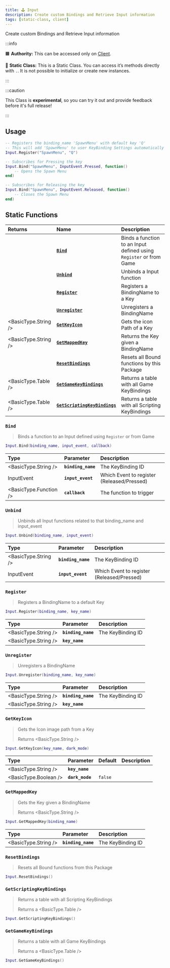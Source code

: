 ```yaml
---
title: 🕹️ Input
description: Create custom Bindings and Retrieve Input information
tags: [static-class, client]
---
```



Create custom Bindings and Retrieve Input information


:::info

🟧 **Authority:** This can be accessed only on [Client](/core-concepts/scripting/authority-concepts.mdx).

🗿 **Static Class:** This is a Static Class. You can access it’s methods directly with `.`. It is not possible to initialize or create new instances.

:::

:::caution

This Class is **experimental**, so you can try it out and provide feedback before it's full release!

:::


## Usage

```lua title="Client/Index.lua"
-- Registers the binding_name 'SpawnMenu' with default key 'Q'
-- This will add 'SpawnMenu' to user KeyBinding Settings automatically
Input.Register("SpawnMenu", "Q")

-- Subscribes for Pressing the key
Input.Bind("SpawnMenu", InputEvent.Pressed, function()
	-- Opens the Spawn Menu
end)

-- Subscribes for Releasing the key
Input.Bind("SpawnMenu", InputEvent.Released, function()
	-- Closes the Spawn Menu
end)
```


## Static Functions

| Returns | Name | Description |
| :--- | :--- | :--- |
|  | [**`Bind`**](input#bind) | Binds a function to an Input defined using `Register` or from Game |
|  | [**`Unbind`**](input#unbind) | Unbinds a Input function |
|  | [**`Register`**](input#register) | Registers a BindingName to a Key |
|  | [**`Unregister`**](input#unregister) | Unregisters a BindingName |
| <BasicType.String /> | [**`GetKeyIcon`**](input#getkeyicon) | Gets the icon Path of a Key |
| <BasicType.String /> | [**`GetMappedKey`**](input#getmappedkey) | Returns the Key given a BindingName |
|  | [**`ResetBindings`**](input#resetbindings) | Resets all Bound functions by this Package |
| <BasicType.Table /> | [**`GetGameKeyBindings`**](input#getgamekeybindings) | Returns a table with all Game KeyBindings  |
| <BasicType.Table /> | [**`GetScriptingKeyBindings`**](input#getscriptingkeybindings) | Returns a table with all Scripting KeyBindings |


### `Bind`

> Binds a function to an Input defined using `Register` or from Game

```lua
Input.Bind(binding_name, input_event, callback)
```

| Type | Parameter | Description |
| :--- | :--- | :--- |
| <BasicType.String /> | **`binding_name`** | The KeyBinding ID |
| <Enums>InputEvent</Enums> | **`input_event`** | Which Event to register (Released/Pressed) |
| <BasicType.Function /> | **`callback`** | The function to trigger |


### `Unbind`

> Unbinds all Input functions related to that binding_name and input_event

```lua
Input.Unbind(binding_name, input_event)
```

| Type | Parameter | Description |
| :--- | :--- | :--- |
| <BasicType.String /> | **`binding_name`** | The KeyBinding ID |
| <Enums>InputEvent</Enums> | **`input_event`** | Which Event to register (Released/Pressed) |


### `Register`

> Registers a BindingName to a default Key

```lua
Input.Register(binding_name, key_name)
```

| Type | Parameter | Description |
| :--- | :--- | :--- |
| <BasicType.String /> | **`binding_name`** | The KeyBinding ID |
| <BasicType.String /> | **`key_name`** |  |


### `Unregister`

> Unregisters a BindingName

```lua
Input.Unregister(binding_name, key_name)
```

| Type | Parameter | Description |
| :--- | :--- | :--- |
| <BasicType.String /> | **`binding_name`** | The KeyBinding ID |
| <BasicType.String /> | **`key_name`** |  |


### `GetKeyIcon`

> Gets the Icon image path from a Key
> 
> Returns <BasicType.String />

```lua
Input.GetKeyIcon(key_name, dark_mode)
```

| Type | Parameter | Default | Description |
| :--- | :--- | :--- | :--- |
| <BasicType.String /> | **`key_name`** |  |  |
| <BasicType.Boolean /> | **`dark_mode`** | `false`  |  |


### `GetMappedKey`

> Gets the Key given a BindingName
> 
> Returns <BasicType.String />

```lua
Input.GetMappedKey(binding_name)
```

| Type | Parameter | Description |
| :--- | :--- | :--- |
| <BasicType.String /> | **`binding_name`** | The KeyBinding ID |


### `ResetBindings`

> Resets all Bound functions from this Package

```lua
Input.ResetBindings()
```


### `GetScriptingKeyBindings`

> Returns a table with all Scripting KeyBindings
>
> Returns a <BasicType.Table /> 

```lua
Input.GetScriptingKeyBindings()
```


### `GetGameKeyBindings`

> Returns a table with all Game KeyBindings
>
> Returns a <BasicType.Table /> 

```lua
Input.GetGameKeyBindings()
```
